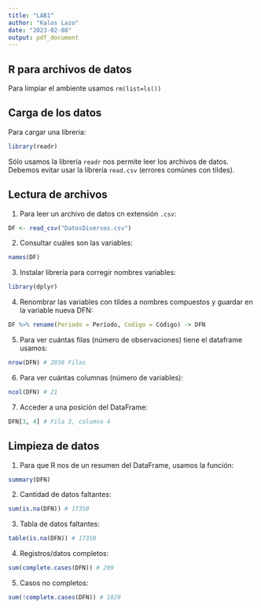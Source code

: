 ```yaml
---
title: "LAB1"
author: "Kalos Lazo"
date: "2023-02-08"
output: pdf_document
---
```


## R para archivos de datos
Para limpiar el ambiente usamos `rm(list=ls())`

## Carga de los datos
Para cargar una libreria:
```r
library(readr)
```
Sólo usamos la librería `readr` nos permite leer los archivos de datos. Debemos evitar usar la librería `read.csv` (errores comúnes con tildes).

## Lectura de archivos
1. Para leer un archivo de datos cn extensión `.csv`:
```r
DF <- read_csv("DatosDiversos.csv")
```

2. Consultar cuáles son las variables:
```r
names(DF)
```
3. Instalar librería para corregir nombres variables:
```r
library(dplyr)
```

4. Renombrar las variables con tildes a nombres compuestos y guardar en la variable nueva DFN:
```r
DF %>% rename(Periodo = Período, Codigo = Código) -> DFN
```

5. Para ver cuántas filas (número de observaciones) tiene el dataframe usamos:
```r
nrow(DFN) # 2038 Filas
```

6. Para ver cuántas columnas (número de variables):
```r
ncol(DFN) # 21
```

7. Acceder a una posición del DataFrame:
```r
DFN[3, 4] # Fila 3, columna 4
```

## Limpieza de datos
1. Para que R nos de un resumen del DataFrame, usamos la función:
```r
summary(DFN)
```

2. Cantidad de datos faltantes:
```r
sum(is.na(DFN)) # 17350
```

3. Tabla de datos faltantes:
```r
table(is.na(DFN)) # 17350
```

4. Registros/datos completos:
```r
sum(complete.cases(DFN)) # 209
```
5. Casos no completos:
```r
sum(!complete.cases(DFN)) # 1829
```



